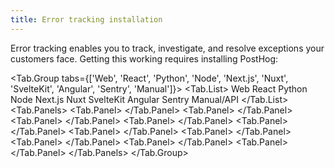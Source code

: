 ```yaml
---
title: Error tracking installation
---
```



Error tracking enables you to track, investigate, and resolve exceptions your customers face. Getting this working requires installing PostHog:

<!-- prettier-ignore -->
<Tab.Group tabs={['Web', 'React', 'Python', 'Node', 'Next.js', 'Nuxt', 'SvelteKit', 'Angular', 'Sentry', 'Manual']}>
    <Tab.List>
      <Tab>Web</Tab>
      <Tab>React</Tab>
      <Tab>Python</Tab>
      <Tab>Node</Tab>
      <Tab>Next.js</Tab>
      <Tab>Nuxt</Tab>
      <Tab>SvelteKit</Tab>
      <Tab>Angular</Tab>
      <Tab>Sentry</Tab>
      <Tab>Manual/API</Tab>
    </Tab.List>
    <Tab.Panels>
        <Tab.Panel>
          <WebInstall />
          <JSWebErrorTracking />
          <UploadSourceMaps />
        </Tab.Panel>
        <Tab.Panel>
          <ReactInstall />
          <JSWebErrorTracking />
          <CustomErrorBoundary />
          <UploadSourceMaps />
        </Tab.Panel>
        <Tab.Panel>
          <PythonInstall />
          <PythonErrorTracking />
        </Tab.Panel>
        <Tab.Panel>
          <NodeInstall />
          <NodeErrorTracking />
          <UploadSourceMaps />
        </Tab.Panel>
        <Tab.Panel>
          <NextJSErrorTracking />
          <UploadSourceMaps />
        </Tab.Panel>
        <Tab.Panel>
          <NuxtErrorTracking />
        </Tab.Panel>
        <Tab.Panel>
          <SvelteErrorTracking />
        </Tab.Panel>
        <Tab.Panel>
          <AngularInstall />
          <AngularErrorTracking />
          <UploadSourceMaps />
        </Tab.Panel>
        <Tab.Panel>
          <SentryInstall />
        </Tab.Panel>
        <Tab.Panel>
          <ManualErrorTracking />
        </Tab.Panel>
    </Tab.Panels>
</Tab.Group>
